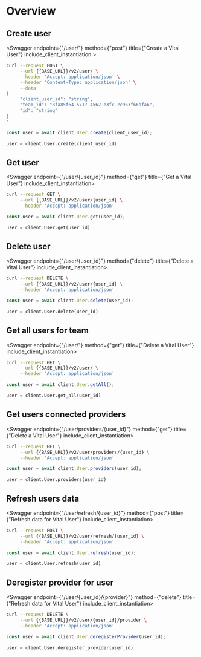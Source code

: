 
# Overview

## Create user

<Swagger endpoint={"/user/"} method={"post"} title={"Create a Vital User"} include_client_instantiation >

```bash
curl --request POST \
     --url {{BASE_URL}}/v2/user/ \
     --header 'Accept: application/json' \
     --header 'Content-Type: application/json' \
     --data '
{
     "client_user_id": "string",
     "team_id": "3fa85f64-5717-4562-b3fc-2c963f66afa6",
     "id": "string"
}
'
```

```js
const user = await client.User.create(client_user_id);
```

```python
user = client.User.create(client_user_id)
```

</Swagger>

## Get user

<Swagger endpoint={"/user/{user_id}"} method={"get"} title={"Get a Vital User"} include_client_instantiation>

```bash
curl --request GET \
     --url {{BASE_URL}}/v2/user/{user_id} \
     --header 'Accept: application/json'
```

```js
const user = await client.User.get(user_id);
```

```python
user = client.User.get(user_id)
```

</Swagger>

## Delete user

<Swagger endpoint={"/user/{user_id}"} method={"delete"} title={"Delete a Vital User"} include_client_instantiation>

```bash
curl --request DELETE \
     --url {{BASE_URL}}/v2/user/{user_id} \
     --header 'Accept: application/json'
```

```js
const user = await client.User.delete(user_id);
```

```python
user = client.User.delete(user_id)
```

</Swagger>

## Get all users for team

<Swagger endpoint={"/user/"} method={"get"} title={"Delete a Vital User"} include_client_instantiation>

```bash
curl --request GET \
     --url {{BASE_URL}}/v2/user/ \
     --header 'Accept: application/json'
```

```js
const user = await client.User.getAll();
```

```python
user = client.User.get_all(user_id)
```

</Swagger>

## Get users connected providers

<Swagger endpoint={"/user/providers/{user_id}"} method={"get"} title={"Delete a Vital User"} include_client_instantiation>

```bash
curl --request GET \
     --url {{BASE_URL}}/v2/user/providers/{user_id} \
     --header 'Accept: application/json'
```

```js
const user = await client.User.providers(user_id);
```

```python
user = client.User.providers(user_id)
```

</Swagger>

## Refresh users data

<Swagger endpoint={"/user/refresh/{user_id}"} method={"post"} title={"Refresh data for Vital User"} include_client_instantiation>

```bash
curl --request POST \
     --url {{BASE_URL}}/v2/user/refresh/{user_id} \
     --header 'Accept: application/json'
```

```js
const user = await client.User.refresh(user_id);
```

```python
user = client.User.refresh(user_id)
```

</Swagger>

## Deregister provider for user

<Swagger endpoint={"/user/{user_id}/{provider}"} method={"delete"} title={"Refresh data for Vital User"} include_client_instantiation>

```bash
curl --request DELETE \
     --url {{BASE_URL}}/v2/user/{user_id}/provider \
     --header 'Accept: application/json'
```

```js
const user = await client.User.deregisterProvider(user_id);
```

```python
user = client.User.deregister_provider(user_id)
```

</Swagger>
